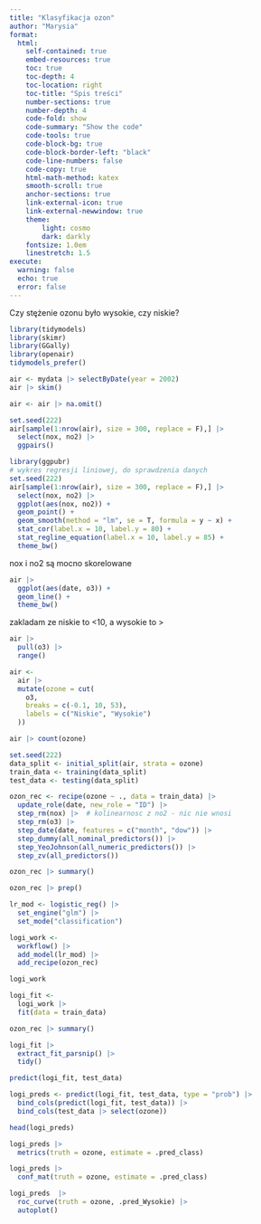 ```yaml
---
title: "Klasyfikacja ozon"
author: "Marysia"
format: 
  html:
    self-contained: true
    embed-resources: true
    toc: true
    toc-depth: 4
    toc-location: right
    toc-title: "Spis treści"
    number-sections: true
    number-depth: 4
    code-fold: show
    code-summary: "Show the code"
    code-tools: true
    code-block-bg: true
    code-block-border-left: "black"
    code-line-numbers: false
    code-copy: true
    html-math-method: katex
    smooth-scroll: true
    anchor-sections: true
    link-external-icon: true
    link-external-newwindow: true
    theme:
        light: cosmo
        dark: darkly
    fontsize: 1.0em
    linestretch: 1.5
execute:
  warning: false
  echo: true
  error: false
---
```

Czy stężenie ozonu było wysokie, czy niskie?

```r
library(tidymodels) 
library(skimr) 
library(GGally) 
library(openair) 
tidymodels_prefer()
```
```r
air <- mydata |> selectByDate(year = 2002) 
air |> skim()
```

```r
air <- air |> na.omit()
```

```r
set.seed(222)
air[sample(1:nrow(air), size = 300, replace = F),] |> 
  select(nox, no2) |> 
  ggpairs()
```

```r
library(ggpubr)
# wykres regresji liniowej, do sprawdzenia danych 
set.seed(222)
air[sample(1:nrow(air), size = 300, replace = F),] |> 
  select(nox, no2) |> 
  ggplot(aes(nox, no2)) +
  geom_point() +
  geom_smooth(method = "lm", se = T, formula = y ~ x) + 
  stat_cor(label.x = 10, label.y = 80) + 
  stat_regline_equation(label.x = 10, label.y = 85) +
  theme_bw()
```

 nox i no2 są mocno skorelowane
 
```r
air |>    
  ggplot(aes(date, o3)) +     
  geom_line() +     
  theme_bw()
```
zakladam ze niskie to <10, a wysokie to >
```r
air |> 
  pull(o3) |> 
  range()  
```

```r
air <-
  air |>
  mutate(ozone = cut(
    o3,
    breaks = c(-0.1, 10, 53),
    labels = c("Niskie", "Wysokie")
  ))
```

```r
air |> count(ozone)
```
```r
set.seed(222)
data_split <- initial_split(air, strata = ozone)
train_data <- training(data_split)
test_data <- testing(data_split)
```


```r
ozon_rec <- recipe(ozone ~ ., data = train_data) |>
  update_role(date, new_role = "ID") |> 
  step_rm(nox) |>  # kolinearnosc z no2 - nic nie wnosi
  step_rm(o3) |> 
  step_date(date, features = c("month", "dow")) |>
  step_dummy(all_nominal_predictors()) |>
  step_YeoJohnson(all_numeric_predictors()) |> 
  step_zv(all_predictors())
```

```r
ozon_rec |> summary()
```

```r
ozon_rec |> prep()
```

```r
lr_mod <- logistic_reg() |> 
  set_engine("glm") |> 
  set_mode("classification")

logi_work <- 
  workflow() |> 
  add_model(lr_mod) |> 
  add_recipe(ozon_rec)

logi_work
```
```r
logi_fit <-  
  logi_work |> 
  fit(data = train_data)

ozon_rec |> summary()
```

```r
logi_fit |> 
  extract_fit_parsnip() |> 
  tidy()
```

```r
predict(logi_fit, test_data)
```

```r
logi_preds <- predict(logi_fit, test_data, type = "prob") |> 
  bind_cols(predict(logi_fit, test_data)) |> 
  bind_cols(test_data |> select(ozone))

head(logi_preds)

```
```r
logi_preds |> 
  metrics(truth = ozone, estimate = .pred_class)

logi_preds |> 
  conf_mat(truth = ozone, estimate = .pred_class)
```


```r
logi_preds  |> 
  roc_curve(truth = ozone, .pred_Wysokie) |> 
  autoplot()
```










